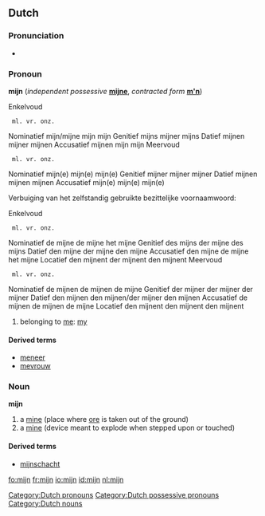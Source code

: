 ==Dutch==

===Pronunciation===
*{{audio|Nl-mijn.ogg|audio}}

===Pronoun===
'''mijn'''  {{context|dependent possessive}} (''independent possessive'' '''[[mijne]]''', ''contracted form'' '''[[m'n]]''')

Enkelvoud 
  ml. vr. onz. 
Nominatief mijn/mijne mijn mijn 
Genitief mijns mijner mijns 
Datief mijnen mijner mijnen 
Accusatief mijnen mijn mijn 
Meervoud 
  ml. vr. onz. 
Nominatief mijn(e) mijn(e) mijn(e) 
Genitief mijner mijner mijner 
Datief mijnen mijnen mijnen 
Accusatief mijn(e) mijn(e) mijn(e) 


Verbuiging van het zelfstandig gebruikte bezittelijke voornaamwoord:


Enkelvoud 
  ml. vr. onz. 
Nominatief de mijne de mijne het mijne 
Genitief des mijns der mijne des mijns 
Datief den mijne der mijne den mijne 
Accusatief den mijne de mijne het mijne 
Locatief den mijnent der mijnent den mijnent 
Meervoud 
  ml. vr. onz. 
Nominatief de mijnen de mijnen de mijne 
Genitief der mijner der mijner der mijner 
Datief den mijnen den mijnen/der mijner den mijnen 
Accusatief de mijnen de mijnen de mijne 
Locatief den mijnent den mijnent den mijnent 


# belonging to [[me]]: [[my]]

====Derived terms====
* [[meneer]]
* [[mevrouw]]

[[Category:Dutch pronouns]]
[[Category:Dutch possessive pronouns]]

===Noun===
'''mijn''' {{f}}

# a [[mine]] (place where [[ore]] is taken out of the ground)
# a [[mine]] (device meant to explode when stepped upon or touched)

====Derived terms====
* [[mijnschacht]]

[[Category:Dutch nouns]]

[[fo:mijn]]
[[fr:mijn]]
[[io:mijn]]
[[id:mijn]]
[[nl:mijn]]